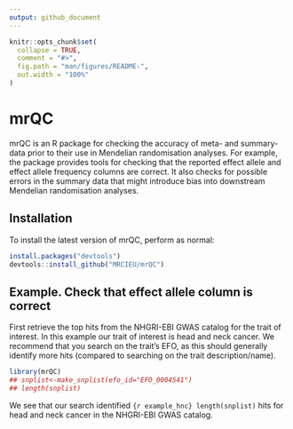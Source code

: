 ```yaml
---
output: github_document
---
```


<!-- README.md is generated from README.Rmd. Please edit that file -->

```r
knitr::opts_chunk$set(
  collapse = TRUE,
  comment = "#>",
  fig.path = "man/figures/README-",
  out.width = "100%"
)
```

# mrQC

<!-- badges: start -->
<!-- badges: end -->

mrQC is an R package for checking the accuracy of meta- and summary-data prior to their use in Mendelian randomisation analyses. For example, the package provides tools for checking that the reported effect allele and effect allele frequency columns are correct. It also checks for possible errors in the summary data that might introduce bias into downstream Mendelian randomisation analyses.   

## Installation

To install the latest version of mrQC, perform as normal:

``` r
install.packages("devtools")
devtools::install_github("MRCIEU/mrQC")
```

## Example. Check that effect allele column is correct

First retrieve the top hits from the NHGRI-EBI GWAS catalog for the trait of interest. In this example our trait of interest is head and neck cancer. We recommend that you search on the trait's EFO, as this should generally identify more hits (compared to searching on the trait description/name).  

```r
library(mrQC)
## snplist<-make_snplist(efo_id="EFO_0004541")
## length(snplist)
```
We see that our search identified ```{r example_hnc} length(snplist) ``` hits for head and neck cancer in the NHGRI-EBI GWAS catalog. 

